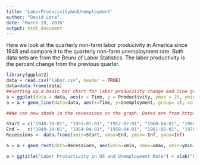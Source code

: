 ```yaml
---
title: "LaborProducivityAndUnemployment"
author: "David Lara"
date: "March 19, 2016"
output: html_document
---
```

Here we look at the quarterly non-farm labor producivity in America since 1948 and compare it to the quarterly non-farm unemployment rate. Both data sets are from the Beuru of Labor Statistics. The labor productivity is the percent change from the previous quarter. 
```r
library(ggplot2)
data = read.csv("labor.csv", header = TRUE)
data=data.frame(data)
##Setting up a basic bar chart for labor producviity change and line graph for the unemployment rate
a = ggplot(data = data, aes(x = Time, y = Productivity, ymax = 25, ymin = -15, color=Productivity)) + geom_bar(stat = "identity") 
a = a + geom_line(data=data, aes(x=Time, y=Unemployment, group= 1), colour="red")

##We can now shade in the recessions on the graph. Dates are from https://en.wikipedia.org/wiki/List_of_recessions_in_the_United_States. Start and ending dates are rounded to the nearest quarter

Start = c("1948-10-01", "1953-07-01", "1957-07-01", "1960-04-01", "1969-10-01", "1973-10-01", "1980-01-01", "1981-07-01", "1990-07-01", "2001-04-01", "2008-01-01") 
End =   c("1949-10-01", "1954-04-01", "1958-04-01", "1961-01-01", "1970-10-01", "1975-04-01", "1980-07-01", "1982-10-01", "1991-04-01", "2001-10-01", "2009-07-01")
Recessions <- data.frame(xmin=Start, xmax=End, ymin=-Inf, ymax=Inf)

a = a + geom_rect(data=Recessions, aes(xmin=xmin, xmax=xmax, ymin=ymin, ymax=ymax), alpha=0.5, inherit.aes = FALSE)

a + ggtitle("Labor Productivity in US and Unemployment Rate") + xlab("Quarters from 1948-20015") + ylab("%Change in Labor Producivity from Previous Quarter, Unemployment Rate %")

```